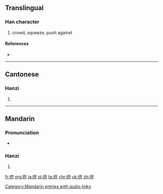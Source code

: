 {{also|擠}}
==Translingual==

===Han character===
{{Han char|rn=64|rad=手|as=06|sn=9|four=|canj=手卜大中 (QYKL)}}

# crowd, squeeze, push against

====References====
* {{Han ref|kx=0431.171|hdz=31875.020|uh=6324|ud=25380}}

----

==Cantonese==

===Hanzi===
{{yue-hanzi|jyut=|y=jai1|tra=擠}}

# {{defn|lang=yue|sort=手06}}

----

==Mandarin==

===Pronunciation===
* {{audio|zh-jǐ.ogg|audio|lang=cmn}}

===Hanzi===
{{cmn-hanzi|tra=擠|pin=[[jǐ]] ([[ji3]]), [[xián]] ([[xian2]])|wg=chi<sup>3</sup>, hsien<sup>2</sup>}}

# {{defn|lang=cmn|sort=手06}}

[[Category:Mandarin entries with audio links]]

[[fr:挤]]
[[mg:挤]]
[[ja:挤]]
[[pl:挤]]
[[ta:挤]]
[[chr:挤]]
[[uk:挤]]
[[zh:挤]]